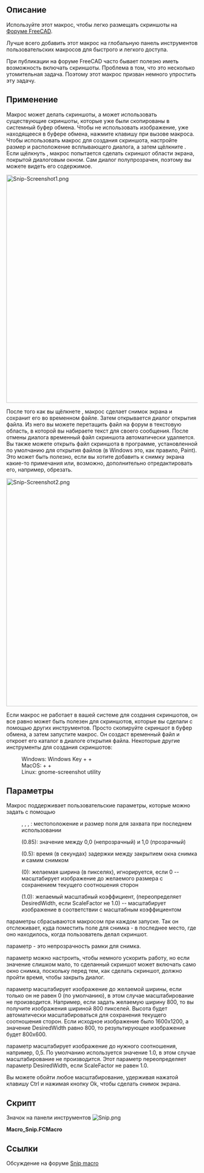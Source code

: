 <languages/>

<div class="mw-translate-fuzzy">
{{Macro/ru
|Name=Макрос Snip (Обрезать)
|Icon=Snip.png
|Description=Используйте этот макрос для удобства размещения скриншотов на форуме FreeCAD.<br/>Лучше всего добавить этот макрос на вашу глобальную панель инструментов пользовательских макросов для быстрого и легкого доступа.<br/>При публикации на форуме FreeCAD часто бывает полезно иметь возможность включать скриншоты. Проблема в том, что это несколько утомительная задача. Этот макрос призван немного упростить эту задачу.<br/>Макрос может делать скриншоты или использовать существующие скриншоты, которые уже были скопированы в системный буфер обмена. Чтобы не использовать изображение, уже находящееся в буфере обмена, зажмите клавишу Shift во время вызова макроса. Чтобы использовать макрос для создания скриншота, настройте размер и расположение всплывающего диалогового окна, а затем щёлкните OK. Если щёлкнуть OK, макрос попытается сделать скриншот области экрана, которую занимает диалог. Сам диалог будет полупрозрачным, поэтому вы сможете увидеть его содержимое.
|Author=TheMarkster
|Version=1.3
|Date=2024.07.23
|FCVersion=All
|Download=[https://wiki.freecadweb.org/images/a/a0/Snip.png ToolBar Icon]
|SeeAlso=[[Macro_Copy3DViewToClipboard/ru|Макрос Copy3DViewToClipboard]], [[Macro_Screen_Wiki/ru|Макрос Screen Wiki (Снимок для Вики)]]
|Shortcut=На Windows: Windows Key + Shift + S<br/>
На Mac: Command + Shift + 4<br/>
На Linux: gnome-screenshot utility<br/>
}}
</div>

<span id="Description"></span>
== Описание ==

<div class="mw-translate-fuzzy">
Используйте этот макрос, чтобы легко размещать скриншоты на [https://forum.freecadweb.org Форуме FreeCAD].
</div>

Лучше всего добавить этот макрос на глобальную панель инструментов пользовательских макросов для быстрого и легкого доступа.

При публикации на форуме FreeCAD часто бывает полезно иметь возможность включать скриншоты. Проблема в том, что это несколько утомительная задача. Поэтому этот макрос призван немного упростить эту задачу.

<span id="Usage"></span>
== Применение ==

Макрос может делать скриншоты, а может использовать существующие скриншоты, которые уже были скопированы в системный буфер обмена. Чтобы не использовать изображение, уже находящееся в буфере обмена, нажмите клавишу {{KEY|Shift}} при вызове макроса. Чтобы использовать макрос для создания скриншота, настройте размер и расположение всплывающего диалога, а затем щёлкните {{Button|OK}}. Если щёлкнуть {{Button|OK}}, макрос попытается сделать скриншот области экрана, покрытой диалоговым окном. Сам диалог полупрозрачен, поэтому вы можете видеть его содержимое.

[[File:Snip-Screenshot1.png|600px]]
{{Caption|Обратите внимание, что диалоговое окно полупрозрачно. Будет отображено только содержимое экрана под диалогом.}}

После того как вы щёлкнете {{Button|OK}}, макрос сделает снимок экрана и сохранит его во временном файле. Затем открывается диалог открытия файла. Из него вы можете перетащить файл на форум в текстовую область, в которой вы набираете текст для своего сообщения. После отмены диалога временный файл скриншота автоматически удаляется. Вы также можете открыть файл скриншота в программе, установленной по умолчанию для открытия файлов {{FileName|.png}} (в Windows это, как правило, Paint). Это может быть полезно, если вы хотите добавить к снимку экрана какие-то примечания или, возможно, дополнительно отредактировать его, например, обрезать.

[[File:Snip-Screenshot2.png|600px]]
{{Caption|Это диалог открытия файла, который появляется автоматически после создания скриншота. Изображение можно перетащить на форум или открыть его для дальнейшей обработки в системном приложении по умолчанию для открытия png-файлов. Кроме того, вы можете щёлкнуть правой кнопкой мыши по изображению и {{KEY|Open with...}} открыть с помощью другого приложения по вашему выбору.}}

Если макрос не работает в вашей системе для создания скриншотов, он все равно может быть полезен для скриншотов, которые вы сделали с помощью других инструментов. Просто скопируйте скриншот в буфер обмена, а затем запустите макрос. Он создаст временный файл и откроет его каталог в диалоге открытия файла. Некоторые другие инструменты для создания скриншотов:

: Windows: Windows Key + {{KEY|Shift}} + {{KEY|S}}
: MacOS: {{KEY|Command}} + {{KEY|Shift}} + {{KEY|4}}
: Linux: gnome-screenshot utility

<span id="Parameters"></span>
== Параметры ==

Макрос поддерживает пользовательские параметры, которые можно задать с помощью {{MenuCommand|Инструменты → Редактор параметров... → Plugins → Snip_Macro}}

: {{incode|LastX}}, {{incode|LastY}}, {{incode|LastWidth}}, {{incode|LastHeight}}: местоположение и размер поля для захвата при последнем использовании
: {{incode|WindowOpacity}} (0.85): значение между 0,0 (непрозрачный) и 1,0 (прозрачный)
: {{incode|SnipDelay}} (0.5): время (в секундах) задержки между закрытием окна снимка и самим снимком
: {{incode|DesiredWidth}} (0): желаемая ширина (в пикселях), игнорируется, если 0 -- масштабирует изображение до желаемого размера с сохранением текущего соотношения сторон
: {{incode|ScaleFactor}} (1.0): желаемый масштабный коэффициент, (переопределяет DesiredWidth, если ScaleFactor не 1.0) -- масштабирует изображение в соответствии с масштабным коэффициентом

{{incode|Last (Последние)}} параметры сбрасываются макросом при каждом запуске. Так он отслеживает, куда поместить поле для снимка - в последнее место, где оно находилось, когда пользователь делал скриншот.

{{incode|WindowOpacity}} параметр - это непрозрачность рамки для снимка.

{{incode|SnipDelay}} параметр можно настроить, чтобы немного ускорить работу, но если значение слишком мало, то сделанный скриншот может включать само окно снимка, поскольку перед тем, как сделать скриншот, должно пройти время, чтобы закрыть диалог.

{{incode|DesiredWidth}} параметр масштабирует изображение до желаемой ширины, если только он не равен 0 (по умолчанию), в этом случае масштабирование не производится. Например, если задать желаемую ширину 800, то вы получите изображения шириной 800 пикселей. Высота будет автоматически масштабироваться для сохранения текущего соотношения сторон. Если исходное изображение было 1600x1200, а значение DesiredWidth равно 800, то результирующее изображение будет 800x600.

{{incode|ScaleFactor}} параметр масштабирует изображение до нужного соотношения, например, 0,5. По умолчанию используется значение 1.0, в этом случае масштабирование не производится. Этот параметр переопределяет параметр DesiredWidth, если ScaleFactor не равен 1.0.

Вы можете обойти любое масштабирование, удерживая нажатой клавишу Ctrl и нажимая кнопку Ok, чтобы сделать снимок экрана.

<span id="Script"></span>
==Скрипт== 

Значок на панели инструментов [[Image:Snip.png]]

'''Macro_Snip.FCMacro'''

{{MacroCode|code=
# -*- coding: utf-8 -*-
"""
***************************************************************************
*   Copyright (c) 2019 <TheMarkster>                                      *
*                                                                         *
*   This file is a supplement to the FreeCAD CAx development system.      *
*                                                                         *
*   This program is free software; you can redistribute it and/or modify  *
*   it under the terms of the GNU Lesser General Public License (LGPL)    *
*   as published by the Free Software Foundation; either version 2 of     *
*   the License, or (at your option) any later version.                   *
*                                                                         *
*   This software is distributed in the hope that it will be useful,      *
*   but WITHOUT ANY WARRANTY; without even the implied warranty of        *
*   MERCHANTABILITY or FITNESS FOR A PARTICULAR PURPOSE. See the          *
*   GNU Library General Public License at http://www.gnu.org/licenses     *
*   for more details.                                                     *
*                                                                         *
*   For more information about the GNU Library General Public License     *
*   write to the Free Software Foundation, Inc., 59 Temple Place,         *
*   Suite 330, Boston, MA  02111-1307 USA                                 *
*                                                                         *
***************************************************************************
"""



"""
Snip Macro

This is a macro to make it easier to post screenshots to the FreeCAD forum.

The forum supports a drag and drop interface -- just drag and drop an image to the
textarea where you type in your post. But it still requires many
tedious steps. This macro is to reduce some of those steps.

You should add the macro to your custom macro toolbar to save as many clicks as possible.

The first thing the macro does is to check if there is an image already saved to the
system clipboard, and if so, it uses that one. To bypass the clipboard, press Shift
while invoking the macro.

"""

__title__ = "Snip"
__author__ = "TheMarkster"
__url__ = ""
__Wiki__ = ""
__date__ = "2024.07.23"
__version__ = 1.3
import FreeCAD
from PySide import QtGui,QtCore
import uuid
import time
import tempfile, os, shutil

# class SnipBox(QtGui.QDialog):
#     def __init__(self, scale, desired_width):
#         QtGui.QDialog.__init__(self)
#         self.scale = scale
#         self.desired_width = desired_width
#
#         self.detailsTextEdit = QtGui.QTextEdit("Details")
#         self.Details = QtGui.QPushButton("Details")
#         self.Scaling = QtGui.QPushButton("Scaling")
#         self.Details.clicked.connect(self.onDetailsClicked)
#         self.Scaling.clicked.connect(self.onScalingClicked)
#         layout = QtGui.QVBoxLayout()
#         layout.addWidget(self.detailsTextEdit)
#         layout.addStretch()
#         buttons = QtGui.QDialogButtonBox(
#             QtGui.QDialogButtonBox.Ok,
#             QtCore.Qt.Horizontal, self)
#         buttons.accepted.connect(self.accept)
#         buttons.rejected.connect(self.reject)
#         buttons.addButton(self.Details, QtGui.QDialogButtonBox.ActionRole)
#         buttons.addButton(self.Scaling, QtGui.QDialogButtonBox.ActionRole)
#         buttons.setCenterButtons(True)
#         layout.addWidget(buttons)
#         self.setLayout(layout)
#         self.detailsTextEdit.setVisible(False)
#
#     def setDetailedText(self, txt):
#         self.detailsTextEdit.setText(txt)
#
#     def setTitle(self, rectwidth, rectheight):
#         if self.scale != 1.0:
#            out_width = rect.width()*scale_factor
#         elif self.desired_width != 0:
#             out_width = desired_width
#         self.setWindowTitle(f"Snip macro v{__version__} {rectwidth} x {rectheight} output width {out_width}")
#
#
#     def onDetailsClicked(self):
#         self.detailsTextEdit.setVisible(not self.detailsTextEdit.isVisible())
#
#     def onScalingClicked(self):
#         pass
#
#     def event(self, e): #credit serge_gubenko of stackoverflow for this
#         result = QtGui.QDialog.event(self, e)
#         self.setMinimumHeight(0)
#         self.setMaximumHeight(16777215)
#         self.setMinimumWidth(0)
#         self.setMaximumWidth(16777215)
#         self.setSizePolicy(QtGui.QSizePolicy.Expanding, QtGui.QSizePolicy.Expanding)
#         textEdit = self.findChild(QtGui.QTextEdit)
#         if textEdit != None :
#             textEdit.setMinimumHeight(0)
#             textEdit.setMaximumHeight(16777215)
#             textEdit.setMinimumWidth(0)
#             textEdit.setMaximumWidth(16777215)
#             textEdit.setSizePolicy(QtGui.QSizePolicy.Expanding, QtGui.QSizePolicy.Expanding)
# #thanks to mario52 for this
#         if result == True:
#             try:
#                 rect = mb.frameGeometry()
#                 rectwidth  = rect.width()
#                 rectheight = rect.height()
#                 mb.setTitle(rectwidth,rectheight)
#
#             except Exception:
#                 None
# ##############
#         return result
class SnipBox(QtGui.QDialog):
    def __init__(self, scale, desired_width):
        QtGui.QDialog.__init__(self)
        self.pg = FreeCAD.ParamGet("User parameter:Plugins/Snip_Macro")
        self.scale = scale
        self.desired_width = desired_width

        self.detailsTextEdit = QtGui.QTextEdit("Details")
        self.Details = QtGui.QPushButton("Details")
        self.Scaling = QtGui.QPushButton("Scaling")
        self.Details.clicked.connect(self.onDetailsClicked)
        self.Scaling.clicked.connect(self.onScalingClicked)

        layout = QtGui.QVBoxLayout()
        layout.addWidget(self.detailsTextEdit)
        layout.addStretch()

        # Scaling widgets
        self.scaleLabel = QtGui.QLabel("Scale:")
        self.scaleSpinBox = QtGui.QDoubleSpinBox()
        self.scaleSpinBox.setDecimals(2)
        self.scaleSpinBox.setSingleStep(0.1)
        self.scaleSpinBox.setValue(self.scale)
        self.scaleSpinBox.valueChanged.connect(self.updateScale)

        self.fixedWidthLabel = QtGui.QLabel("Fixed Width:")
        self.fixedWidthSpinBox = QtGui.QSpinBox()
        self.fixedWidthSpinBox.setRange(0, 10000)
        self.fixedWidthSpinBox.setValue(self.desired_width)
        self.fixedWidthSpinBox.valueChanged.connect(self.updateDesiredWidth)

        self.scaleLayout = QtGui.QVBoxLayout()
        self.scaleText = QtGui.QLabel("Scale values other than 1.0 will override fixed width setting")
        self.scaleLayout.addWidget(self.scaleText)
        scaleHBox1 = QtGui.QHBoxLayout()
        scaleHBox1.addWidget(self.scaleLabel)
        scaleHBox1.addWidget(self.scaleSpinBox)

        scaleHBox2 = QtGui.QHBoxLayout()
        scaleHBox2.addWidget(self.fixedWidthLabel)
        scaleHBox2.addWidget(self.fixedWidthSpinBox)

        self.scaleLayout.addLayout(scaleHBox1)
        self.scaleLayout.addLayout(scaleHBox2)

        self.scaleWidget = QtGui.QWidget()
        self.scaleWidget.setLayout(self.scaleLayout)
        self.scaleWidget.setVisible(False)

        layout.addWidget(self.scaleWidget)

        buttons = QtGui.QDialogButtonBox(
            QtGui.QDialogButtonBox.Ok,
            QtCore.Qt.Horizontal, self)
        buttons.accepted.connect(self.accept)
        buttons.rejected.connect(self.reject)
        buttons.addButton(self.Details, QtGui.QDialogButtonBox.ActionRole)
        buttons.addButton(self.Scaling, QtGui.QDialogButtonBox.ActionRole)
        buttons.setCenterButtons(True)
        layout.addWidget(buttons)
        self.setLayout(layout)
        self.detailsTextEdit.setVisible(False)

    def setDetailedText(self, txt):
        self.detailsTextEdit.setText(txt)

    def setTitle(self, rectwidth, rectheight):
        if self.scale != 1.0:
            out_width = rectwidth * self.scale
        elif self.desired_width != 0:
            out_width = self.desired_width
        self.setWindowTitle(f"Snip macro v{__version__} {rectwidth} x {rectheight} output width {out_width}")

    def onDetailsClicked(self):
        if self.scaleWidget.isVisible():
            self.scaleWidget.setVisible(False)
        self.detailsTextEdit.setVisible(not self.detailsTextEdit.isVisible())

    def onScalingClicked(self):
        if self.detailsTextEdit.isVisible():
            self.detailsTextEdit.setVisible(False)
        self.scaleWidget.setVisible(not self.scaleWidget.isVisible())

    def updateScale(self, value):
        self.scale = value
        self.pg.SetFloat("ScaleFactor", self.scale)

    def updateDesiredWidth(self, value):
        self.desired_width = value
        self.pg.SetInt("DesiredWidth", self.desired_width)

    def event(self, e): #credit serge_gubenko of stackoverflow for this
        result = QtGui.QDialog.event(self, e)
        self.setMinimumHeight(0)
        self.setMaximumHeight(16777215)
        self.setMinimumWidth(0)
        self.setMaximumWidth(16777215)
        self.setSizePolicy(QtGui.QSizePolicy.Expanding, QtGui.QSizePolicy.Expanding)
        textEdit = self.findChild(QtGui.QTextEdit)
        if textEdit != None :
            textEdit.setMinimumHeight(0)
            textEdit.setMaximumHeight(16777215)
            textEdit.setMinimumWidth(0)
            textEdit.setMaximumWidth(16777215)
            textEdit.setSizePolicy(QtGui.QSizePolicy.Expanding, QtGui.QSizePolicy.Expanding)
#thanks to mario52 for this
        if result == True:
            try:
                rect = mb.frameGeometry()
                rectwidth  = rect.width()
                rectheight = rect.height()
                mb.setTitle(rectwidth,rectheight)
            except Exception:
                None
##############
        return result

def get_screen_for_widget(widget):
    screen_geometry = widget.geometry()
    for screen in QtGui.QApplication.screens():
        if screen.geometry().contains(screen_geometry.center()):
            return screen
def get_widget_screen_coordinates(widget):
    screen = get_screen_for_widget(widget)
    widget_geometry = widget.geometry()
    screen_geometry = screen.geometry()
    return QtCore.QRect(widget_geometry.x() - screen_geometry.x(),
                        widget_geometry.y() - screen_geometry.y(),
                        widget_geometry.width(),
                        widget_geometry.height())


pg = FreeCAD.ParamGet("User parameter:Plugins/Snip_Macro")
#parameters were originally in BaseApp, but should be in Plugins, so relocate if necessary
if FreeCAD.ParamGet("User parameter:BaseApp/Preferences").HasGroup("Snip_Macro"):
    deprecated = FreeCAD.ParamGet("User parameter:BaseApp/Preferences/Snip_Macro")
    pg.SetInt("LastX",deprecated.GetInt("LastX",0))
    pg.SetInt("LastY",deprecated.GetInt("LastY",0))
    pg.SetInt("LastWidth",deprecated.GetInt("LastWidth",0))
    pg.SetInt("LastHeight",deprecated.GetInt("LastHeight",0))
    pg.SetFloat("WindowOpacity",deprecated.GetFloat("WindowOpacity",0.85))
    pg.SetFloat("SnipDelay",deprecated.GetFloat("SnipDelay",0.5))
    FreeCAD.ParamGet("User parameter:BaseApp/Preferences").RemGroup("Snip_Macro")

desired_width = pg.GetInt("DesiredWidth",0) #used for scaling to desired width, maintaining aspect ratio
pg.SetInt("DesiredWidth", desired_width)
scale_factor = pg.GetFloat("ScaleFactor", 1.0) #scale by scale factor instead of desired width
pg.SetFloat("ScaleFactor", scale_factor)

skipClipboard = False
modifiers = QtGui.QApplication.keyboardModifiers()
if modifiers == QtCore.Qt.ShiftModifier:
    skipClipboard = True

userCanceled = False
fname = "Snip macro screenshot-"+str(uuid.uuid4())[:6]+".png"
image = None
if not skipClipboard:
    clip = QtGui.QClipboard()
    image = clip.image(QtGui.QClipboard.Clipboard)
if not image:

    #use our own screen grabber
    mb = SnipBox(scale_factor, desired_width)
    details = """
Move and resize this box to cover the part of the screen you wish to grab.
If it succeeds an open file dialog will appear. Drag and drop the file
from the open file dialog to the forum. The file will be deleted after
you close the dialog.

If this fails you can still use this macro to handle screenshots you
copied to the clipboard using other tools:

Windows snip tool: Window Key + Shift + S
Mac snip tool: Command + Shift + 4
Linux: gnome-screenshot utility

If the macro finds there is already an image copied to the clipboard
it uses that image instead of bringing up this dialog. Press Shift
while invoking this macro to bypass the clipboard. Alternatively,
you can clear the image from the clipboard by copying some text to it.

The Open button will open the file in the system
default application for handling png files, e.g. Paint in windows. This
can be useful if you wish to annotate the screenshot. But most of the
time you will simply want to drag and drop the file to the forum, then
Cancel to close the open file dialog afterwards.

If you wish to open the screenshot file with another application, right-click
the file and select open with... option or drag/drop to that other application.

User Parameters: These can be accessed via Tools menu -> Edit Parameters in
Plugins -> Snip_Macro:

LastX, LastY, LastWidth, LastHeight -- location and size of snip box last use
WindowOpacity (0.85) -- value between 0.0 (less opaque) and 1.0 (more opaque)
SnipDelay (0.5) -- time (in seconds) delay between snip box close and snip
DesiredWidth -- image will be scaled to this width (unless it is 0) maintaining
current aspect ratio.
ScaleFactor -- float value, e.g. 0.5 -- image will be scaled to that scale factor.
Note: ScaleFactor (if not 1.0) will take precedence over DesiredWidth
Hold down Ctrl key to ignore scaling.

The SnipDelay parameter can be adjusted to speed things up a bit, but if it
is too small the screenshot taken might include the snip box itself because
we need to wait for it to close before taking the screenshot.

"""
   # mb.setWindowTitle("Snip macro v"+str(__version__))
    mb.setDetailedText(details)
    if pg.GetFloat("WindowOpacity",0.85) == 0.85:
        pg.SetFloat("WindowOpacity",0.85)
    mb.setWindowOpacity(pg.GetFloat("WindowOpacity",0.85))
    lastX = pg.GetInt("LastX",0)
    lastY = pg.GetInt("LastY",0)
    lastWidth = pg.GetInt("LastWidth",100)
    lastHeight = pg.GetInt("LastHeight",100)
    mb.setGeometry(lastX, lastY, lastWidth, lastHeight)
    mb.resize(lastWidth, lastHeight)
    mb.setWindowFlags(QtCore.Qt.Tool)
    result = mb.exec_()
    if not result:
        userCanceled = True
    if not userCanceled:
        clientRect = mb.geometry()
        scale_factor = mb.scale
        desired_width = mb.desired_width
        rect = get_widget_screen_coordinates(mb)
        diff = rect.height()-clientRect.height()
        pg.SetInt("LastX", rect.x())
        pg.SetInt("LastY", rect.y())
        pg.SetInt("LastWidth", rect.width())
        pg.SetInt("LastHeight", rect.height()-diff)
        QtGui.QApplication.processEvents()
        snipDelay = pg.GetFloat("SnipDelay", 0.5)
        if snipDelay == 0.5:
            pg.SetFloat("SnipDelay", 0.5)
        time.sleep(snipDelay) #give time for dialog to close before taking screenshot
        QtGui.QApplication.processEvents()
        if hasattr(QtGui.QApplication,"primaryScreen"):
            #screen = QtGui.QApplication.primaryScreen()
            screen = get_screen_for_widget(mb)
            image = screen.grabWindow(0,rect.x(),rect.y(),rect.width(),rect.height()).toImage()
        else:
            long_qdesktop_id = QtGui.QApplication.desktop().winId()
            image = QtGui.QPixmap.grabWindow(long_qdesktop_id, rect.x(), rect.y(), rect.width(), rect.height()).toImage()
        if not image:
            raise Exception("Snip Macro Error: Unable to grab screen image\n")
        modifiers = QtGui.QApplication.keyboardModifiers()
        skipScaling = False
        if modifiers == QtCore.Qt.ControlModifier:
            skipScaling = True
        if not skipScaling:
            if scale_factor != 1.0:
                image = image.smoothScaled(rect.width()*scale_factor, rect.height()*scale_factor)
            elif desired_width != 0:
                image = image.smoothScaled(desired_width, rect.height()*float(desired_width)/float(rect.width()))

if not userCanceled:
    dirPath = tempfile.mkdtemp()
    filePath = dirPath + os.path.sep + fname
    image.save(filePath)
    fileName = QtGui.QFileDialog.getOpenFileName(QtGui.QApplication.activeWindow(),
    "Drag the image to the forum, then Cancel will delete the temporary file", dirPath, "PNG (*.png)")
    if fileName[0]:  #user selected Open or double-clicked file
        import subprocess, os, platform
        if platform.system() == 'Darwin':       # macOS
            subprocess.call(('open', fileName[0]))
        elif platform.system() == 'Windows':    # Windows
            os.startfile(fileName[0])
        else:                                   # linux variants
            subprocess.call(('xdg-open', fileName[0]))
        QtGui.QApplication.processEvents() #allow some time for file to open before deleting temp folder and contents
        time.sleep(1)
        QtGui.QApplication.processEvents()
    shutil.rmtree(dirPath)
}}

<span id="Link"></span>
== Ссылки ==

<div class="mw-translate-fuzzy">
Обсуждение на форуме [https://forum.freecadweb.org/viewtopic.php?f=9&t=38328&sid=385bf3174dcae7fb8bdf529f4e76dfed Snip macro]
</div>